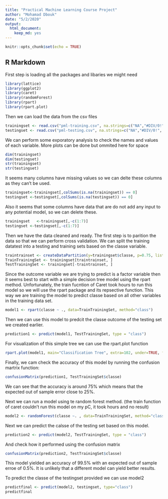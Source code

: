 ```yaml
---
title: "Practical Machine Learning Course Project"
author: "Mohamad Dbouk"
date: "5/2/2020"
output: 
  html_document: 
    keep_md: yes
---
```


```r
knitr::opts_chunk$set(echo = TRUE)
```

## R Markdown


First step is loading all the packages and libaries we might need 
```r
library(lattice)
library(ggplot2)
library(caret)
library(randomForest)
library(rpart)
library(rpart.plot)
```

Then we can load the data from the csv files 
```r
trainingset <- read.csv("pml-training.csv", na.strings=c("NA","#DIV/0!", ""))
testingset <- read.csv("pml-testing.csv", na.strings=c("NA","#DIV/0!", ""))
```
We can perform some exporatory analysis to check the names and values of each variable. More plots can be done but ommited here for space 
```r
dim(trainingset)
dim(testingset)
str(trainingset)
str(testingset)
```

It seems many columns have missing values so we can delte these columns as they can't be used. 
```r
trainingset<-trainingset[,colSums(is.na(trainingset)) == 0]
testingset <-testingset[,colSums(is.na(testingset)) == 0]
```

Also it seems that some columns have data that are do not add any input to any potential model, so we can delete these. 
```r
trainingset   <-trainingset[,-c(1:7)]
testingset <-testingset[,-c(1:7)]
```

Then we have the data cleaned and ready. 
The first step is to parition the data so that we can perform cross validation. 
We can split the training datatest into a testing and training sets based on the classe variable. 
```r
traintrainset <- createDataPartition(y=trainingset$classe, p=0.75, list=FALSE)
TrainTrainingSet <- trainingset[traintrainset, ] 
TestTrainingSet <- trainingset[-traintrainset, ]
```
Since the outcome variable we are trying to predict is a factor variable then it seems best to start with a simple decision tree model using the rpart method. Unfortunately, the train fucntion of Caret took hours to run this model so we will use the rpart package and its repsective function. This way we are training the model to predict classe based on all other variables in the training data set. 
```r
model1 <- rpart(classe ~ ., data=TrainTrainingSet, method="class")
```
Then we can use this model to predcit the classe outcome of the testing set we created earlier. 
```r
prediction1 <- predict(model1, TestTrainingSet, type = "class")
```
For visualization of this simple tree we can use the rpart.plot function 

```r
rpart.plot(model1, main="Classification Tree", extra=102, under=TRUE, faclen=0)
```

Finally, we cam check the accuracy of this model by running the confusion martrix function: 
```r
confusionMatrix(prediction1, TestTrainingSet$classe)
```

We can see that the accuracy is around 75% which means that the expected out of sample error close to 25%. 

Next we can run a model using te random forest method. (the train function of caret couldn't run this model on my pC, it took hours and no result)

```r
model2 <- randomForest(classe ~. , data=TrainTrainingSet, method="class")
```
Next we can predict the calsse of the testing set based on this model. 
```r
prediction2 <- predict(model2, TestTrainingSet, type = "class")
```

And check how it performed using the confusion matrix
```r
confusionMatrix(prediction2, TestTrainingSet$classe)
```
This model yielded an accuracy of 99.5% with an expected out of sample erroe of 0.5%. It is unlikely that a different model can yield better results. 

To predict the classe of the testingset provided we can use model2 
```r
predictfinal <- predict(model2, testingset, type="class")
predictfinal
```
 
 